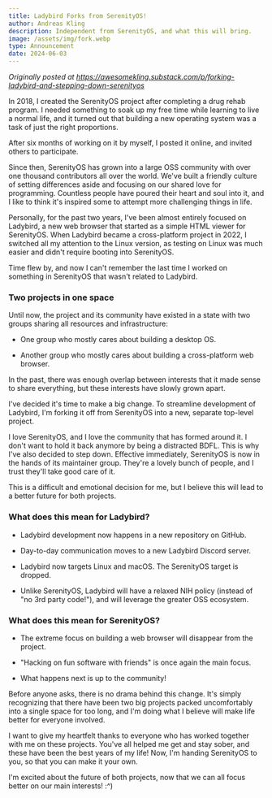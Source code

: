 ```yaml
---
title: Ladybird Forks from SerenityOS!
author: Andreas Kling
description: Independent from SerenityOS, and what this will bring.
image: /assets/img/fork.webp
type: Announcement
date: 2024-06-03
---
```


*Originally posted at https://awesomekling.substack.com/p/forking-ladybird-and-stepping-down-serenityos*

In 2018, I created the SerenityOS project after completing a drug rehab program. I needed something to soak up my free time while learning to live a normal life, and it turned out that building a new operating system was a task of just the right proportions.

After six months of working on it by myself, I posted it online, and invited others to participate.

Since then, SerenityOS has grown into a large OSS community with over one thousand contributors all over the world. We've built a friendly culture of setting differences aside and focusing on our shared love for programming. Countless people have poured their heart and soul into it, and I like to think it's inspired some to attempt more challenging things in life.

Personally, for the past two years, I've been almost entirely focused on Ladybird, a new web browser that started as a simple HTML viewer for SerenityOS. When Ladybird became a cross-platform project in 2022, I switched all my attention to the Linux version, as testing on Linux was much easier and didn't require booting into SerenityOS.

Time flew by, and now I can't remember the last time I worked on something in SerenityOS that wasn't related to Ladybird.

### Two projects in one space

Until now, the project and its community have existed in a state with two groups sharing all resources and infrastructure:

- One group who mostly cares about building a desktop OS.

- Another group who mostly cares about building a cross-platform web browser.

In the past, there was enough overlap between interests that it made sense to share everything, but these interests have slowly grown apart.

I've decided it's time to make a big change. To streamline development of Ladybird, I'm forking it off from SerenityOS into a new, separate top-level project.

I love SerenityOS, and I love the community that has formed around it. I don't want to hold it back anymore by being a distracted BDFL. This is why I've also decided to step down. Effective immediately, SerenityOS is now in the hands of its maintainer group. They're a lovely bunch of people, and I trust they'll take good care of it.

This is a difficult and emotional decision for me, but I believe this will lead to a better future for both projects.

### What does this mean for Ladybird?

- Ladybird development now happens in a new repository on GitHub.

- Day-to-day communication moves to a new Ladybird Discord server.

- Ladybird now targets Linux and macOS. The SerenityOS target is dropped.

- Unlike SerenityOS, Ladybird will have a relaxed NIH policy (instead of "no 3rd party code!"), and will leverage the greater OSS ecosystem.

### What does this mean for SerenityOS?

- The extreme focus on building a web browser will disappear from the project.

- "Hacking on fun software with friends" is once again the main focus.

- What happens next is up to the community!

Before anyone asks, there is no drama behind this change. It's simply recognizing that there have been two big projects packed uncomfortably into a single space for too long, and I'm doing what I believe will make life better for everyone involved.

I want to give my heartfelt thanks to everyone who has worked together with me on these projects. You've all helped me get and stay sober, and these have been the best years of my life! Now, I'm handing SerenityOS to you, so that you can make it your own.

I'm excited about the future of both projects, now that we can all focus better on our main interests! :^)
